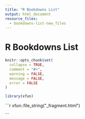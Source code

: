 ```yaml
---
title: "R Bookdowns List"
output: html_document
resource_files: 
  - bookdowns-list-new_files
---
```


# R Bookdowns List

```r
knitr::opts_chunk$set(
  collapse = TRUE,
  comment = "#>",
  warning = FALSE,
  message = FALSE,
  error = FALSE
)
```

```r
library(xfun)
```


```{=html}
```r
xfun::file_string("_fragment.html")
```
```
